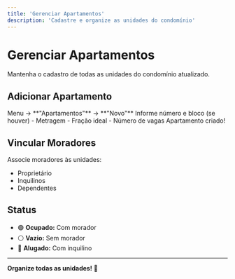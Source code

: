 ```yaml
---
title: 'Gerenciar Apartamentos'
description: 'Cadastre e organize as unidades do condomínio'
---
```


# Gerenciar Apartamentos

Mantenha o cadastro de todas as unidades do condomínio atualizado.

## Adicionar Apartamento

<Steps>
  <Step title="Acesse Apartamentos">
    Menu → **"Apartamentos"** → **"Novo"**
  </Step>
  
  <Step title="Número e Bloco">
    Informe número e bloco (se houver)
  </Step>
  
  <Step title="Dados">
    - Metragem
    - Fração ideal
    - Número de vagas
  </Step>
  
  <Step title="Salve">
    Apartamento criado!
  </Step>
</Steps>

## Vincular Moradores

Associe moradores às unidades:
- Proprietário
- Inquilinos  
- Dependentes

## Status

- 🟢 **Ocupado:** Com morador
- ⚪ **Vazio:** Sem morador
- 🔵 **Alugado:** Com inquilino

---

**Organize todas as unidades!** 🏢

